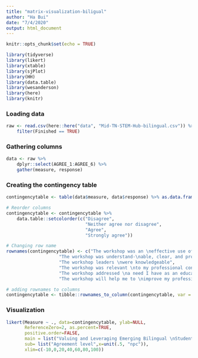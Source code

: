 ```yaml
---
title: "matrix-visualization-biligual"
author: "Ha Bui"
date: "7/4/2020"
output: html_document
---
```


```r
knitr::opts_chunk$set(echo = TRUE)
```

```r
library(tidyverse)
library(likert)
library(xtable)
library(sjPlot)
library(HH)
library(data.table)
library(wesanderson)
library(here)
library(knitr)
```

### Loading data
```r
raw <- read.csv(here::here("data", "Mid-TN-STEM-Hub-bilingual.csv")) %>%
    filter(Finished == TRUE)
``` 

### Gathering columns
```r
data <- raw %>%
    dplyr::select(AGREE_1:AGREE_6) %>%
    gather(measure, response) 
```

### Creating the contingency table
```r
contingencytable <- table(data$measure, data$response) %>% as.data.frame.matrix() 

# Reorder columns
contingencytable <- contingencytable %>% 
    data.table::setcolorder(c("Disagree",
                              "Neither agree nor disagree",
                              "Agree",
                              "Strongly agree"))

# Changing row name
rownames(contingencytable) <- c("The workshop was an \neffective use of my time",
                    "The workshop was understand-\nable, clear, and professional" ,
                    "The workshop leaders \nwere knowledgeable",
                    "The workshop was relevant \nto my professional context",
                    "The workshop addressed \na need I have as an educator",
                    "The workshop will help me to \nimprove my professional practice")

# adding rownames to columns
contingencytable <- tibble::rownames_to_column(contingencytable, var = "Measure")


```


### Visualization
```r

likert(Measure ~ ., data=contingencytable, ylab=NULL,
       ReferenceZero=2, as.percent=TRUE,
       positive.order=FALSE, 
       main = list("Valuing and Leveraging Emerging Bilingual \nStudents’ Ways of Communicating About the Natural World \nWorkshop Evaluation",x=unit(.5, "npc")), 
       sub= list("Agreement level",x=unit(.5, "npc")), 
       xlim=c(-10,0,20,40,60,80,100))
```
